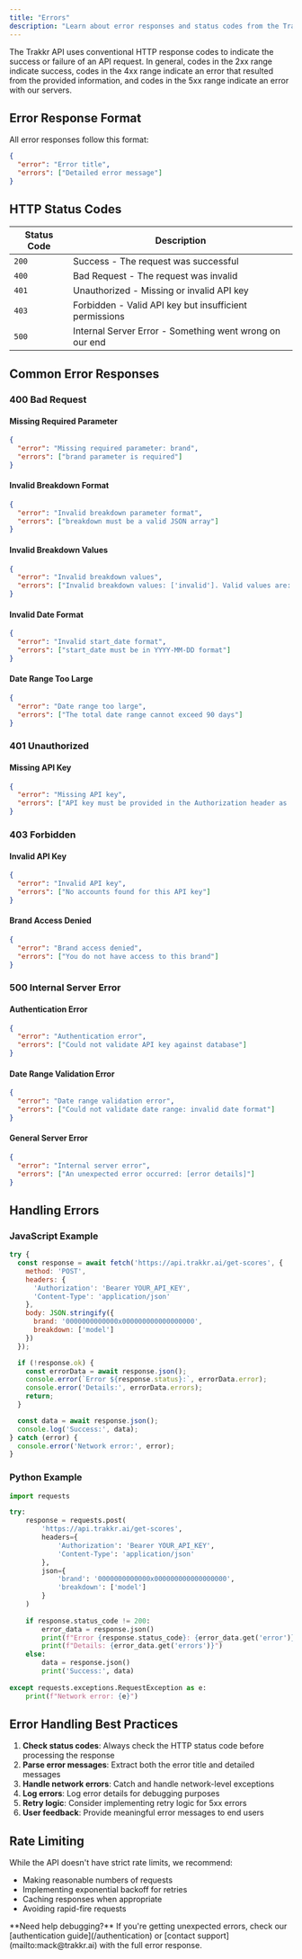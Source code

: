 ```yaml
---
title: "Errors"
description: "Learn about error responses and status codes from the Trakkr API"
---
```


The Trakkr API uses conventional HTTP response codes to indicate the success or failure of an API request. In general, codes in the 2xx range indicate success, codes in the 4xx range indicate an error that resulted from the provided information, and codes in the 5xx range indicate an error with our servers.

## Error Response Format

All error responses follow this format:

```json
{
  "error": "Error title",
  "errors": ["Detailed error message"]
}
```

## HTTP Status Codes

| Status Code | Description                                             |
| ----------- | ------------------------------------------------------- |
| `200`       | Success - The request was successful                    |
| `400`       | Bad Request - The request was invalid                   |
| `401`       | Unauthorized - Missing or invalid API key               |
| `403`       | Forbidden - Valid API key but insufficient permissions  |
| `500`       | Internal Server Error - Something went wrong on our end |

## Common Error Responses

### 400 Bad Request

#### Missing Required Parameter

```json
{
  "error": "Missing required parameter: brand",
  "errors": ["brand parameter is required"]
}
```

#### Invalid Breakdown Format

```json
{
  "error": "Invalid breakdown parameter format",
  "errors": ["breakdown must be a valid JSON array"]
}
```

#### Invalid Breakdown Values

```json
{
  "error": "Invalid breakdown values",
  "errors": ["Invalid breakdown values: ['invalid']. Valid values are: ['model', 'prompt']"]
}
```

#### Invalid Date Format

```json
{
  "error": "Invalid start_date format",
  "errors": ["start_date must be in YYYY-MM-DD format"]
}
```

#### Date Range Too Large

```json
{
  "error": "Date range too large",
  "errors": ["The total date range cannot exceed 90 days"]
}
```

### 401 Unauthorized

#### Missing API Key

```json
{
  "error": "Missing API key",
  "errors": ["API key must be provided in the Authorization header as 'Bearer <api_key>'"]
}
```

### 403 Forbidden

#### Invalid API Key

```json
{
  "error": "Invalid API key",
  "errors": ["No accounts found for this API key"]
}
```

#### Brand Access Denied

```json
{
  "error": "Brand access denied",
  "errors": ["You do not have access to this brand"]
}
```

### 500 Internal Server Error

#### Authentication Error

```json
{
  "error": "Authentication error",
  "errors": ["Could not validate API key against database"]
}
```

#### Date Range Validation Error

```json
{
  "error": "Date range validation error",
  "errors": ["Could not validate date range: invalid date format"]
}
```

#### General Server Error

```json
{
  "error": "Internal server error",
  "errors": ["An unexpected error occurred: [error details]"]
}
```

## Handling Errors

### JavaScript Example

```javascript
try {
  const response = await fetch('https://api.trakkr.ai/get-scores', {
    method: 'POST',
    headers: {
      'Authorization': 'Bearer YOUR_API_KEY',
      'Content-Type': 'application/json'
    },
    body: JSON.stringify({
      brand: '0000000000000x000000000000000000',
      breakdown: ['model']
    })
  });

  if (!response.ok) {
    const errorData = await response.json();
    console.error(`Error ${response.status}:`, errorData.error);
    console.error('Details:', errorData.errors);
    return;
  }

  const data = await response.json();
  console.log('Success:', data);
} catch (error) {
  console.error('Network error:', error);
}
```

### Python Example

```python
import requests

try:
    response = requests.post(
        'https://api.trakkr.ai/get-scores',
        headers={
            'Authorization': 'Bearer YOUR_API_KEY',
            'Content-Type': 'application/json'
        },
        json={
            'brand': '0000000000000x000000000000000000',
            'breakdown': ['model']
        }
    )
    
    if response.status_code != 200:
        error_data = response.json()
        print(f"Error {response.status_code}: {error_data.get('error')}")
        print(f"Details: {error_data.get('errors')}")
    else:
        data = response.json()
        print('Success:', data)
        
except requests.exceptions.RequestException as e:
    print(f"Network error: {e}")
```

## Error Handling Best Practices

1. **Check status codes**: Always check the HTTP status code before processing the response
2. **Parse error messages**: Extract both the error title and detailed messages
3. **Handle network errors**: Catch and handle network-level exceptions
4. **Log errors**: Log error details for debugging purposes
5. **Retry logic**: Consider implementing retry logic for 5xx errors
6. **User feedback**: Provide meaningful error messages to end users

## Rate Limiting

While the API doesn't have strict rate limits, we recommend:

- Making reasonable numbers of requests
- Implementing exponential backoff for retries
- Caching responses when appropriate
- Avoiding rapid-fire requests

<Note>
  **Need help debugging?** If you're getting unexpected errors, check our [authentication guide](/authentication) or [contact support](mailto:mack@trakkr.ai) with the full error response.
</Note>